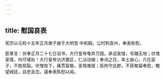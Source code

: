 ```yaml
---
---
---
```

title: 慰国哀表
---







宪宗以元和十五年正月庚子崩于大明宫 中和殿。公时刺袁州，奉表称慰。

臣某言：伏奉正月二十七日诏书，大行皇帝奄弃万国。承诏哀惶，号踊无地；伏惟圣情，何可堪处！大行皇帝功济寰区，仁沾动植；奉讳之日，率土崩心，凡在臣子，不胜殒裂。伏惟陛下，痛贯宸极，圣情难居；臣拘守远郡，不获匍匐奉慰，瞻望阙廷，且悲且恋。谨奉表陈慰以闻。